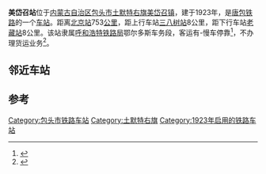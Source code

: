 {{noteTA
|1=zh-cn:始发车次; zh-hk:列車班次;
|2=zh-cn:车次; zh-hk:班次;
}}
{{Infobox China railway station
|车站名称=美岱召站
|图片=
|图片介绍=
|车站拼音=Meidaizhaozhan
|英文名称 = Meidaizhao Railway Station
|车站代码 = 12617<ref>{{cite book|title=中华人民共和国铁路车站代码（GB/T 10302-2010）|publisher=中国标准出版社|year=2010|isbn=155066140495|ignore-isbn-error=true|pages=25}}</ref>
|电报码 = MDC
|拼音码 = MDZ
|车站位置=[[内蒙古自治区|内蒙古自治区]][[包头市|包头市]][[土默特右旗|土默特右旗]][[美岱召镇|美岱召镇]]车站村
|坐标={{coord|40.582963|N|110.739289|E|display=inline,title}}
|归属=[[呼和浩特铁路局|呼和浩特铁路局]][[鄂尔多斯车务段|鄂尔多斯车务段]]
|线路=[[唐包铁路|唐包铁路]]
|车站等级=[[四等站_(中铁)|四等站]]
|到发线数目=
|月台数目=
}}

'''美岱召站'''位于[[内蒙古自治区|内蒙古自治区]][[包头市|包头市]][[土默特右旗|土默特右旗]][[美岱召镇|美岱召镇]]，建于1923年，是[[唐包铁路|唐包铁路]]的一个[[铁路车站|车站]]。距离[[北京站|北京站]]753[[公里|公里]]，距上行车站[[三八树站|三八树站]]8公里，距下行车站[[老藏站|老藏站]]8公里。该站隶属[[呼和浩特铁路局|呼和浩特铁路局]]鄂尔多斯车务段，客运有{{站|包头}}-{{站|大同}}慢车停靠<ref>{{cite book|author=吴建民|title=中国铁路旅游|publisher=中国地图出版社|year=2002|pages=39页|isbn=7-5031-3000-8}}</ref>，不办理货运业务<ref name="95306info">{{cite web|url=http://hyfw.95306.cn/hyinfo/action/FwcszsAction_index?type=1|title=营业站服务信息查询|publisher=中国铁路95306网|access-date=2021-05-01|archive-date=2018-09-14|archive-url=https://web.archive.org/web/20180914133603/http://hyfw.95306.cn/hyinfo/action/FwcszsAction_index?type=1|dead-url=no}}</ref>。

== 邻近车站 ==
{{start rail box|[[中国铁路|中国铁路]]}}
{{s-inop|[[陶思浩站|陶思浩站]]|{{站|曹妃甸北}}方向}}
{{s-line|[[唐包铁路|唐包铁路]]<br/>←19km 美岱召站 17km→}}
{{s-inop|[[萨拉齐东站|萨拉齐东站]]|{{站|包頭}}方向}}
{{end box}}

==参考==
{{reflist}}

{{唐包铁路}}
{{铁路车站小作品}}

[[Category:包头市铁路车站|Category:包头市铁路车站]]
[[Category:土默特右旗|Category:土默特右旗]]
[[Category:1923年启用的铁路车站|Category:1923年启用的铁路车站]]